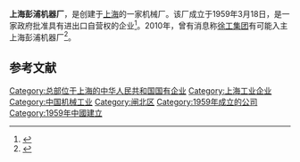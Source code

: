 {{Infobox Company
|company_name = 上海彭浦机器厂
|company_logo = 
|company_type = [[上市公司|上市公司]]
|company_slogan = 
|market_information = 
|foundation = 1959年3月18日
|location = {{CHN}}[[上海市|上海市]]临港装备产业园区
|zip_code = 
|telephone_no = 
|founder = 
|chairman =
|president = 
|num_employees  = 
|industry = [[重工业|重工业]]
|products = 
|revenue          = 
|net_income = 
|homepage = [http://www.sppmbp.com http://www.sppmbp.com]
}}

'''上海彭浦机器厂'''，是创建于[[上海|上海]]的一家机械厂。该厂成立于1959年3月18日，是一家政府批准具有进出口自营权的企业<ref>{{Cite web |url=http://www.cnki.com.cn/Article/CJFDTotal-GCJA200612049.htm |title=不断向前发展的上海彭浦机器厂有限公司  《工程机械》 2006年12期 |accessdate=2013-11-19 |archive-date=2020-11-04 |archive-url=https://web.archive.org/web/20201104030845/http://www.cnki.com.cn/Article/CJFDTotal-GCJA200612049.htm |dead-url=no }}</ref>。2010年，曾有消息称[[徐工集团|徐工集团]]有可能入主上海彭浦机器厂<ref>{{Cite web |url=http://www.cinn.cn/wzgk/wy/210958.shtml |title=徐工或将入主上海彭浦机器厂 |accessdate=2013-11-19 |archive-date=2014-05-04 |archive-url=https://web.archive.org/web/20140504105002/http://www.cinn.cn/wzgk/wy/210958.shtml |dead-url=no }}</ref>。

== 参考文献 ==
{{Reflist}}

{{中国重型机械制造商}}

[[Category:总部位于上海的中华人民共和国国有企业|Category:总部位于上海的中华人民共和国国有企业]]
[[Category:上海工业企业|Category:上海工业企业]]
[[Category:中国机械工业|Category:中国机械工业]]
[[Category:闸北区|Category:闸北区]]
[[Category:1959年成立的公司|Category:1959年成立的公司]]
[[Category:1959年中國建立|Category:1959年中國建立]]